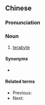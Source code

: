 {{also|太字节}}
==Chinese==
{{zh-forms|s=太字节|type=12}}

===Pronunciation===
{{zh-pron
|m=tàizìjié
|cat=n
}}

===Noun===
{{zh-noun}}

# [[terabyte]]

====Synonyms====
* {{l|zh|TB}} {{qualifier|informal}}

====Related terms====
* Previous: {{zh-l|千兆字節}}
* Next: {{zh-l|拍它字節}}

{{zh-cat|Computing}}